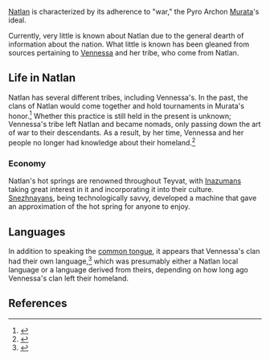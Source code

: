 {{RegionTabs}}
[[Natlan]] is characterized by its adherence to "war," the Pyro Archon [[Murata]]'s ideal.

Currently, very little is known about Natlan due to the general dearth of information about the nation. What little is known has been gleaned from sources pertaining to [[Vennessa]] and her tribe, who come from Natlan.

==Life in Natlan==
Natlan has several different tribes, including Vennessa's. In the past, the clans of Natlan would come together and hold tournaments in Murata's honor.<ref>{{Ref/Manga|0|quote='''Venti:''' Back in those days, warriors from every tribe would perform rites of combat and celebrate victories in her name.}}</ref> Whether this practice is still held in the present is unknown; Vennessa's tribe left Natlan and became nomads, only passing down the art of war to their descendants. As a result, by her time, Vennessa and her people no longer had knowledge about their homeland.<ref>{{Ref/Manga|0|quote='''Venti:''' Speaking of which, where is your elder? He should have taught your people these knowledge.<br />
'''Vennessa:''' [...] My people have spent generations wandering the seas of grass. [...] There was no time for legends or stories... The elders taught us what we need to survive... The art of combat.}}</ref>

===Economy===
Natlan's hot springs are renowned throughout Teyvat, with [[Inazuma]]ns taking great interest in it and incorporating it into their culture. [[Snezhnaya]]ns, being technologically savvy, developed a machine that gave an approximation of the hot spring for anyone to enjoy.

==Languages==
In addition to speaking the [[Languages#Teyvat Language|common tongue]], it appears that Vennessa's clan had their own language,<ref>{{Ref/Manga|0|quote='''Barca Lawrence:''' I know you speak our tongue!}}</ref> which was presumably either a Natlan local language or a language derived from theirs, depending on how long ago Vennessa's clan left their homeland.

==References==
{{Reflist}}